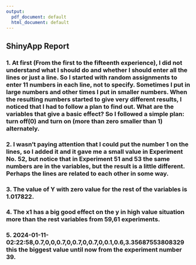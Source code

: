 ```yaml
---
output:
  pdf_document: default
  html_document: default
---
```

## **ShinyApp Report**
### 1. At first (From the first to the fifteenth experience), I did not understand what I should do and whether I should enter all the lines or just a line. So I started with random assignments to enter 11 numbers in each line, not to specify. Sometimes I put in large numbers and other times I put in smaller numbers. When the resulting numbers started to give very different results, I noticed that I had to follow a plan to find out. What are the variables that give a basic effect? ​​So I followed a simple plan: turn off(0) and turn on (more than zero smaller than 1) alternately.

### 2. I wasn't paying attention that I could put the number 1 on the lines, so I added it and it gave me a small value in Experiment No. 52, but notice that in Experiment 51 and 53 the same numbers are in the variables, but the result is a little different. Perhaps the lines are related to each other in some way.

### 3. The value of Y with zero value for the rest of the variables is 1.017822.

### 4. The x1 has a big good effect on the y in high value situation more than the rest variables from 59,61 experiments.

### 5. 2024-01-11-02:22:58,0.7,0,0,0.7,0,0.7,0,0.7,0,0.1,0.6,3.35687553808329 this the biggest value until now from the experiment number 39.